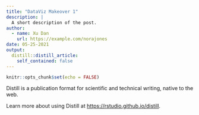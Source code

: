 ```yaml
---
title: "DataViz Makeover 1"
description: |
  A short description of the post.
author:
  - name: Xu Dan
    url: https://example.com/norajones
date: 05-25-2021
output:
  distill::distill_article:
    self_contained: false
---
```



```r
knitr::opts_chunk$set(echo = FALSE)
```

Distill is a publication format for scientific and technical writing, native to the web.

Learn more about using Distill at <https://rstudio.github.io/distill>.


